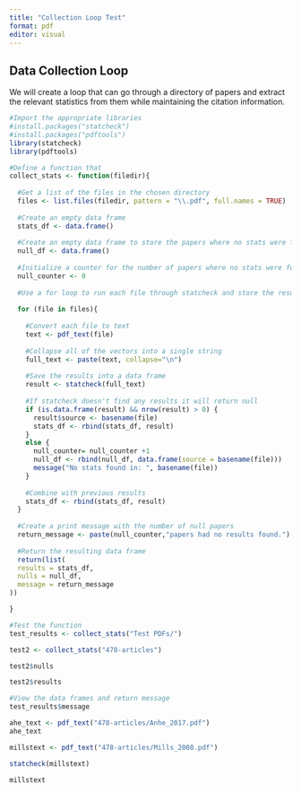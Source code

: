 ```yaml
---
title: "Collection Loop Test"
format: pdf
editor: visual
---
```


## Data Collection Loop

We will create a loop that can go through a directory of papers and extract the relevant statistics from them while maintaining the citation information.

```r

#Import the appropriate libraries
#install.packages("statcheck")
#install.packages("pdftools")
library(statcheck)
library(pdftools)

#Define a function that 
collect_stats <- function(filedir){
  
  #Get a list of the files in the chosen directory
  files <- list.files(filedir, pattern = "\\.pdf", full.names = TRUE)
  
  #Create an empty data frame 
  stats_df <- data.frame()
  
  #Create an empty data frame to store the papers where no stats were found
  null_df <- data.frame()
  
  #Initialize a counter for the number of papers where no stats were found
  null_counter <- 0
  
  #Use a for loop to run each file through statcheck and store the results
  
  for (file in files){
    
    #Convert each file to text
    text <- pdf_text(file)
    
    #Collapse all of the vectors into a single string
    full_text <- paste(text, collapse="\n")
    
    #Save the results into a data frame
    result <- statcheck(full_text)
    
    #If statcheck doesn't find any results it will return null
    if (is.data.frame(result) && nrow(result) > 0) {
      result$source <- basename(file)
      stats_df <- rbind(stats_df, result)
    } 
    else {
      null_counter= null_counter +1
      null_df <- rbind(null_df, data.frame(source = basename(file)))
      message("No stats found in: ", basename(file))
    }
    
    #Combine with previous results
    stats_df <- rbind(stats_df, result)
  }
  
  #Create a print message with the number of null papers
  return_message <- paste(null_counter,"papers had no results found.")
  
  #Return the resulting data frame
  return(list(
  results = stats_df,
  nulls = null_df,
  message = return_message
))

}

#Test the function
test_results <- collect_stats("Test PDFs/")

test2 <- collect_stats("478-articles")

test2$nulls

test2$results

#View the data frames and return message
test_results$message

ahe_text <- pdf_text("478-articles/Anhe_2017.pdf")
ahe_text

millstext <- pdf_text("478-articles/Mills_2008.pdf")

statcheck(millstext)

millstext
```
